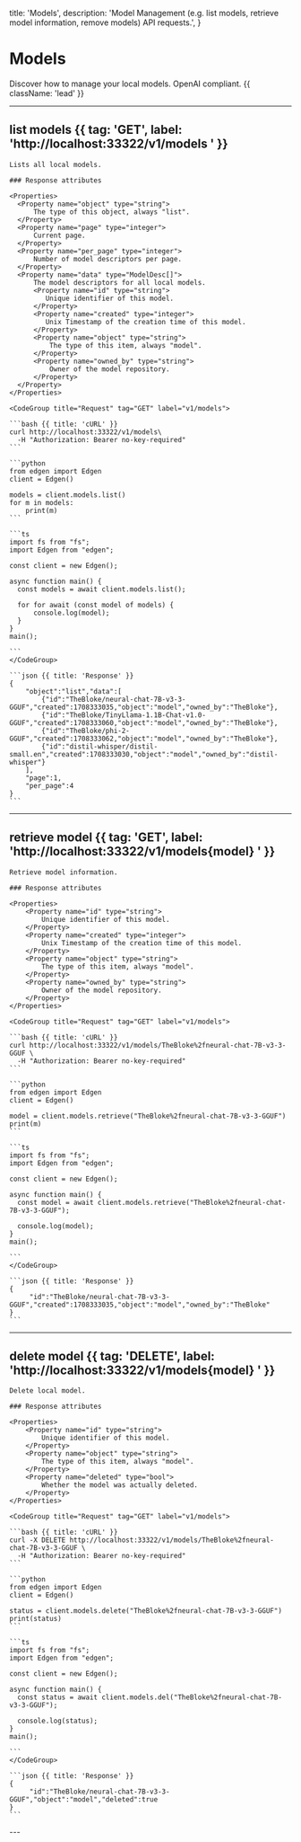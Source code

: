   title: 'Models',
  description: 'Model Management (e.g. list models, retrieve model information, remove models) API requests.',
}

# Models

Discover how to manage your local models. OpenAI compliant. {{ className: 'lead' }}

---

## list models {{ tag: 'GET', label: 'http://localhost:33322/v1/models ' }}

<Row>
  <Col>

    Lists all local models.

    ### Response attributes

    <Properties>
      <Property name="object" type="string">
          The type of this object, always "list".
      </Property>
      <Property name="page" type="integer">
          Current page.
      </Property>
      <Property name="per_page" type="integer">
          Number of model descriptors per page.
      </Property>
      <Property name="data" type="ModelDesc[]">
          The model descriptors for all local models.
          <Property name="id" type="string">
             Unique identifier of this model.
          </Property>
          <Property name="created" type="integer">
             Unix Timestamp of the creation time of this model.
          </Property>
          <Property name="object" type="string">
              The type of this item, always "model".
          </Property>
          <Property name="owned_by" type="string">
              Owner of the model repository.
          </Property>
      </Property>
    </Properties>
  </Col>

  <Col sticky>

    <CodeGroup title="Request" tag="GET" label="v1/models">

    ```bash {{ title: 'cURL' }}
    curl http://localhost:33322/v1/models\
      -H "Authorization: Bearer no-key-required"
    ```

    ```python
    from edgen import Edgen
    client = Edgen()

    models = client.models.list()
    for m in models:
        print(m)
    ```

    ```ts
    import fs from "fs";
    import Edgen from "edgen";

    const client = new Edgen();

    async function main() {
      const models = await client.models.list();

      for for await (const model of models) {
          console.log(model);
      }
    }
    main();

    ```
    </CodeGroup>

    ```json {{ title: 'Response' }}
    {
        "object":"list","data":[
            {"id":"TheBloke/neural-chat-7B-v3-3-GGUF","created":1708333035,"object":"model","owned_by":"TheBloke"},
            {"id":"TheBloke/TinyLlama-1.1B-Chat-v1.0-GGUF","created":1708333060,"object":"model","owned_by":"TheBloke"},
            {"id":"TheBloke/phi-2-GGUF","created":1708333062,"object":"model","owned_by":"TheBloke"},
            {"id":"distil-whisper/distil-small.en","created":1708333030,"object":"model","owned_by":"distil-whisper"}
        ],
        "page":1,
        "per_page":4
    }
    ```

  </Col>
</Row>

---

## retrieve model {{ tag: 'GET', label: 'http://localhost:33322/v1/models{model} ' }}

<Row>
  <Col>

    Retrieve model information.

    ### Response attributes

    <Properties>
        <Property name="id" type="string">
            Unique identifier of this model.
        </Property>
        <Property name="created" type="integer">
            Unix Timestamp of the creation time of this model.
        </Property>
        <Property name="object" type="string">
            The type of this item, always "model".
        </Property>
        <Property name="owned_by" type="string">
            Owner of the model repository.
        </Property>
    </Properties>
  </Col>

  <Col sticky>

    <CodeGroup title="Request" tag="GET" label="v1/models">

    ```bash {{ title: 'cURL' }}
    curl http://localhost:33322/v1/models/TheBloke%2fneural-chat-7B-v3-3-GGUF \
      -H "Authorization: Bearer no-key-required"
    ```

    ```python
    from edgen import Edgen
    client = Edgen()

    model = client.models.retrieve("TheBloke%2fneural-chat-7B-v3-3-GGUF")
    print(m)
    ```

    ```ts
    import fs from "fs";
    import Edgen from "edgen";

    const client = new Edgen();

    async function main() {
      const model = await client.models.retrieve("TheBloke%2fneural-chat-7B-v3-3-GGUF");

      console.log(model);
    }
    main();

    ```
    </CodeGroup>

    ```json {{ title: 'Response' }}
    {
         "id":"TheBloke/neural-chat-7B-v3-3-GGUF","created":1708333035,"object":"model","owned_by":"TheBloke"
    }
    ```

  </Col>
</Row>

---

## delete model {{ tag: 'DELETE', label: 'http://localhost:33322/v1/models{model} ' }}

<Row>
  <Col>

    Delete local model.

    ### Response attributes

    <Properties>
        <Property name="id" type="string">
            Unique identifier of this model.
        </Property>
        <Property name="object" type="string">
            The type of this item, always "model".
        </Property>
        <Property name="deleted" type="bool">
            Whether the model was actually deleted.
        </Property>
    </Properties>
  </Col>

  <Col sticky>

    <CodeGroup title="Request" tag="GET" label="v1/models">

    ```bash {{ title: 'cURL' }}
    curl -X DELETE http://localhost:33322/v1/models/TheBloke%2fneural-chat-7B-v3-3-GGUF \
      -H "Authorization: Bearer no-key-required"
    ```

    ```python
    from edgen import Edgen
    client = Edgen()

    status = client.models.delete("TheBloke%2fneural-chat-7B-v3-3-GGUF")
    print(status)
    ```

    ```ts
    import fs from "fs";
    import Edgen from "edgen";

    const client = new Edgen();

    async function main() {
      const status = await client.models.del("TheBloke%2fneural-chat-7B-v3-3-GGUF");

      console.log(status);
    }
    main();

    ```
    </CodeGroup>

    ```json {{ title: 'Response' }}
    {
         "id":"TheBloke/neural-chat-7B-v3-3-GGUF","object":"model","deleted":true
    }
    ```

  </Col>
</Row>
---
